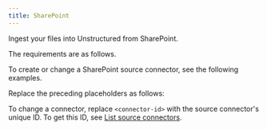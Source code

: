 ```yaml
---
title: SharePoint
---
```


Ingest your files into Unstructured from SharePoint.

The requirements are as follows.


<SharePointPrerequisites />

To create or change a SharePoint source connector, see the following examples.


<CodeGroup>
    <SharePointAPIRESTCreate />
    <SharePointAPIRESTChange />
</CodeGroup>

Replace the preceding placeholders as follows:


<SharePointAPIPlaceholders />

To change a connector, replace `<connector-id>` with the source connector's unique ID. 
To get this ID, see [List source connectors](/platform/api/overview#list-source-connectors).